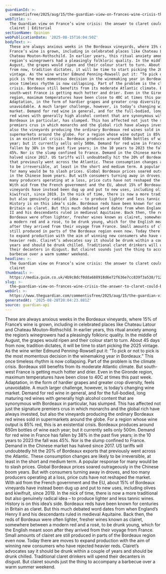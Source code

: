 ```yaml
---
guardianId: >-
  commentisfree/2025/aug/15/the-guardian-view-on-frances-wine-crisis-the-answer-to-claret-could-be-clairet
webTitle: >-
  The Guardian view on France’s wine crisis: the answer to claret could be
  clairet | Editorial
sectionName: Opinion
webPublicationDate: '2025-08-15T16:04:50Z'
bodyText: >-
  These are always anxious weeks in the Bordeaux vineyards, where 15% of
  France’s wine is grown, including in celebrated places like Chateau Latour and
  Chateau Mouton-Rothschild. In earlier years, this ritual anxiety among the
  region’s winegrowers had a pleasingly folkloric quality. In the middle of
  August, the grapes would ripen and their colour start to turn. About 45 days
  from now, tradition dictates, it will be time to start picking the 2025
  vintage. As the wine writer Edmund Penning-Rowsell put it: “To pick or not to
  pick is the most momentous decision in the winemaking year in Bordeaux.” This
  once timeless rhythm is now collapsing. Part of the problem is the climate
  crisis. Bordeaux still benefits from its moderate Atlantic climate. But
  south-west France is getting much hotter and drier. Even in the Gironde
  region, maximum temperatures have been close to 40C at times this past week.
  Adaptation, in the form of hardier grapes and greater crop diversity, feels
  unavoidable. A much larger challenge, however, is today’s changing wine
  market. Demand for red wine in general, and for the full-bodied, long maturing
  red wines with generally high alcohol content that are synonymous with
  Bordeaux in particular, has slumped. This has affected not just the signature
  premiers crus in which monarchs and the global rich have always invested, but
  also the vineyards producing the ordinary Bordeaux red wines sold in
  supermarkets around the globe. For a region whose wine output is 85% red, this
  is an existential crisis. Bordeaux produces around 650m bottles of wine each
  year; but it currently sells only 500m. Demand for red wine in France has
  fallen by 38% in the past five years; in the 10 years to 2023 the fall was
  45%. Nor is the slump confined to France. Demand in the Chinese market has
  halved since 2017. US tariffs will undoubtedly hit the 20% of Bordeaux exports
  that previously went across the Atlantic. These consumption changes are likely
  to be irreversible, at least in the short and medium term. A popular response
  for many would be to slash prices. Global Bordeaux prices soared outrageously
  in the Chinese boom years. But with consumers turning away in droves, and too
  many producers operating at a loss, price cuts have not reshaped the market.
  With aid from the French government and the EU, about 15% of Bordeaux
  vineyards have instead been dug up and put to new uses, including olives and
  kiwifruit, since 2019. In the nick of time, there is now a more traditional
  but also genuinely radical idea – to produce lighter and less tannic wines.
  History is on this idea’s side. Bordeaux reds have been known for centuries in
  Britain as claret. But this much debated word dates from when England’s Henry
  II and his descendants ruled in medieval Aquitaine. Back then, the reds of
  Bordeaux were often lighter, fresher wines known as clairet, somewhere between
  a modern red and a rosé, to be drunk young, which for the English meant soon
  after they arrived from their voyage from France. Small amounts of clairet are
  still produced in parts of the Bordeaux region even now. Today there are moves
  to expand production with the aim of winning new consumers who have rejected
  heavier reds. Clairet’s advocates say it should be drunk within a couple of
  years and should be drunk chilled. Traditional claret drinkers will upend
  their decanters in disgust. But clairet sounds just the thing to accompany a
  barbecue over a warm summer weekend.
headline: >-
  The Guardian view on France’s wine crisis: the answer to claret could be
  clairet
thumbnail: >-
  https://media.guim.co.uk/4b9c8dcf0dda688918d6e72f636e7cc839f3a538/712_0_4640_3712/500.jpg
slug: >-
  the-guardian-view-on-frances-wine-crisis-the-answer-to-claret-could-be-clairet-or-editorial
webUrl: >-
  https://www.theguardian.com/commentisfree/2025/aug/15/the-guardian-view-on-frances-wine-crisis-the-answer-to-claret-could-be-clairet
generatedAt: '2025-08-28T20:04:23.881Z'
source: guardian-api
---
```

These are always anxious weeks in the Bordeaux vineyards, where 15% of France’s wine is grown, including in celebrated places like Chateau Latour and Chateau Mouton-Rothschild. In earlier years, this ritual anxiety among the region’s winegrowers had a pleasingly folkloric quality. In the middle of August, the grapes would ripen and their colour start to turn. About 45 days from now, tradition dictates, it will be time to start picking the 2025 vintage. As the wine writer Edmund Penning-Rowsell put it: “To pick or not to pick is the most momentous decision in the winemaking year in Bordeaux.” This once timeless rhythm is now collapsing. Part of the problem is the climate crisis. Bordeaux still benefits from its moderate Atlantic climate. But south-west France is getting much hotter and drier. Even in the Gironde region, maximum temperatures have been close to 40C at times this past week. Adaptation, in the form of hardier grapes and greater crop diversity, feels unavoidable. A much larger challenge, however, is today’s changing wine market. Demand for red wine in general, and for the full-bodied, long maturing red wines with generally high alcohol content that are synonymous with Bordeaux in particular, has slumped. This has affected not just the signature premiers crus in which monarchs and the global rich have always invested, but also the vineyards producing the ordinary Bordeaux red wines sold in supermarkets around the globe. For a region whose wine output is 85% red, this is an existential crisis. Bordeaux produces around 650m bottles of wine each year; but it currently sells only 500m. Demand for red wine in France has fallen by 38% in the past five years; in the 10 years to 2023 the fall was 45%. Nor is the slump confined to France. Demand in the Chinese market has halved since 2017. US tariffs will undoubtedly hit the 20% of Bordeaux exports that previously went across the Atlantic. These consumption changes are likely to be irreversible, at least in the short and medium term. A popular response for many would be to slash prices. Global Bordeaux prices soared outrageously in the Chinese boom years. But with consumers turning away in droves, and too many producers operating at a loss, price cuts have not reshaped the market. With aid from the French government and the EU, about 15% of Bordeaux vineyards have instead been dug up and put to new uses, including olives and kiwifruit, since 2019. In the nick of time, there is now a more traditional but also genuinely radical idea – to produce lighter and less tannic wines. History is on this idea’s side. Bordeaux reds have been known for centuries in Britain as claret. But this much debated word dates from when England’s Henry II and his descendants ruled in medieval Aquitaine. Back then, the reds of Bordeaux were often lighter, fresher wines known as clairet, somewhere between a modern red and a rosé, to be drunk young, which for the English meant soon after they arrived from their voyage from France. Small amounts of clairet are still produced in parts of the Bordeaux region even now. Today there are moves to expand production with the aim of winning new consumers who have rejected heavier reds. Clairet’s advocates say it should be drunk within a couple of years and should be drunk chilled. Traditional claret drinkers will upend their decanters in disgust. But clairet sounds just the thing to accompany a barbecue over a warm summer weekend.
